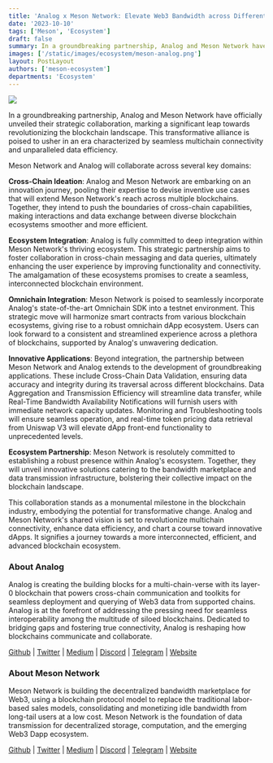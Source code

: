 ```yaml
---
title: 'Analog x Meson Network: Elevate Web3 Bandwidth across Different Blockchains'
date: '2023-10-10'
tags: ['Meson', 'Ecosystem']
draft: false
summary: In a groundbreaking partnership, Analog and Meson Network have officially unveiled their strategic collaboration, marking a significant leap towards revolutionizing the blockchain landscape. This transformative alliance is poised to usher in an era characterized by seamless multichain connectivity and unparalleled data efficiency.
images: ['/static/images/ecosystem/meson-analog.png']
layout: PostLayout
authors: ['meson-ecosystem']
departments: 'Ecosystem'
---
```


![](/static/images/ecosystem/meson-analog.png)

In a groundbreaking partnership, Analog and Meson Network have officially unveiled their strategic collaboration, marking a significant leap towards revolutionizing the blockchain landscape. This transformative alliance is poised to usher in an era characterized by seamless multichain connectivity and unparalleled data efficiency.

Meson Network and Analog will collaborate across several key domains:

**Cross-Chain Ideation**: Analog and Meson Network are embarking on an innovation journey, pooling their expertise to devise inventive use cases that will extend Meson Network's reach across multiple blockchains. Together, they intend to push the boundaries of cross-chain capabilities, making interactions and data exchange between diverse blockchain ecosystems smoother and more efficient.

**Ecosystem Integration**: Analog is fully committed to deep integration within Meson Network's thriving ecosystem. This strategic partnership aims to foster collaboration in cross-chain messaging and data queries, ultimately enhancing the user experience by improving functionality and connectivity. The amalgamation of these ecosystems promises to create a seamless, interconnected blockchain environment.

**Omnichain Integration**: Meson Network is poised to seamlessly incorporate Analog's state-of-the-art Omnichain SDK into a testnet environment. This strategic move will harmonize smart contracts from various blockchain ecosystems, giving rise to a robust omnichain dApp ecosystem. Users can look forward to a consistent and streamlined experience across a plethora of blockchains, supported by Analog's unwavering dedication.

**Innovative Applications**: Beyond integration, the partnership between Meson Network and Analog extends to the development of groundbreaking applications. These include Cross-Chain Data Validation, ensuring data accuracy and integrity during its traversal across different blockchains. Data Aggregation and Transmission Efficiency will streamline data transfer, while Real-Time Bandwidth Availability Notifications will furnish users with immediate network capacity updates. Monitoring and Troubleshooting tools will ensure seamless operation, and real-time token pricing data retrieval from Uniswap V3 will elevate dApp front-end functionality to unprecedented levels.

**Ecosystem Partnership**: Meson Network is resolutely committed to establishing a robust presence within Analog's ecosystem. Together, they will unveil innovative solutions catering to the bandwidth marketplace and data transmission infrastructure, bolstering their collective impact on the blockchain landscape.

This collaboration stands as a monumental milestone in the blockchain industry, embodying the potential for transformative change. Analog and Meson Network's shared vision is set to revolutionize multichain connectivity, enhance data efficiency, and chart a course toward innovative dApps. It signifies a journey towards a more interconnected, efficient, and advanced blockchain ecosystem.

### **About Analog**

Analog is creating the building blocks for a multi-chain-verse with its layer-0 blockchain that powers cross-chain communication and toolkits for seamless deployment and querying of Web3 data from supported chains. Analog is at the forefront of addressing the pressing need for seamless interoperability among the multitude of siloed blockchains. Dedicated to bridging gaps and fostering true connectivity, Analog is reshaping how blockchains communicate and collaborate.

[Github](https://github.com/Analog-Labs) | [Twitter](https://twitter.com/OneAnalog) | [Medium](https://medium.com/@analogtime) | [Discord](https://discord.com/invite/analog) | [Telegram](https://t.me/analogtimer) | [Website](https://www.analog.one/)

### **About Meson Network**

Meson Network is building the decentralized bandwidth marketplace for Web3, using a blockchain protocol model to replace the traditional labor-based sales models, consolidating and monetizing idle bandwidth from long-tail users at a low cost. Meson Network is the foundation of data transmission for decentralized storage, computation, and the emerging Web3 Dapp ecosystem.

[Github](https://github.com/daqnext) | [Twitter](https://twitter.com/NetworkMeson) | [Medium](https://medium.com/meson-network) | [Discord](https://discord.com/invite/z6YfSHDkmS) | [Telegram](https://t.me/mesonnetwork) | [Website](https://meson.network/)